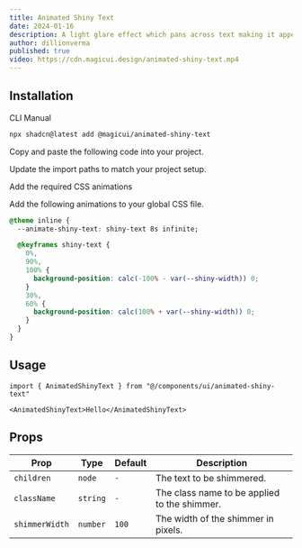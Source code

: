 ```yaml
---
title: Animated Shiny Text
date: 2024-01-16
description: A light glare effect which pans across text making it appear as if it is shimmering.
author: dillionverma
published: true
video: https://cdn.magicui.design/animated-shiny-text.mp4
---
```


<ComponentPreview name="animated-shiny-text-demo" />

## Installation

<Tabs defaultValue="cli">

<TabsList>
  <TabsTrigger value="cli">CLI</TabsTrigger>
  <TabsTrigger value="manual">Manual</TabsTrigger>
</TabsList>
<TabsContent value="cli">

```bash
npx shadcn@latest add @magicui/animated-shiny-text
```

</TabsContent>

<TabsContent value="manual">

<Steps>

<Step>Copy and paste the following code into your project.</Step>

<ComponentSource name="animated-shiny-text" />

<Step>Update the import paths to match your project setup.</Step>

<Step>Add the required CSS animations</Step>

Add the following animations to your global CSS file.

```css title="app/globals.css" showLineNumbers {2, 4-14}
@theme inline {
  --animate-shiny-text: shiny-text 8s infinite;

  @keyframes shiny-text {
    0%,
    90%,
    100% {
      background-position: calc(-100% - var(--shiny-width)) 0;
    }
    30%,
    60% {
      background-position: calc(100% + var(--shiny-width)) 0;
    }
  }
}
```

</Steps>

</TabsContent>

</Tabs>

## Usage

```tsx showLineNumbers
import { AnimatedShinyText } from "@/components/ui/animated-shiny-text"
```

```tsx showLineNumbers
<AnimatedShinyText>Hello</AnimatedShinyText>
```

## Props

| Prop           | Type     | Default | Description                                  |
| -------------- | -------- | ------- | -------------------------------------------- |
| `children`     | `node`   | `-`     | The text to be shimmered.                    |
| `className`    | `string` | `-`     | The class name to be applied to the shimmer. |
| `shimmerWidth` | `number` | `100`   | The width of the shimmer in pixels.          |
